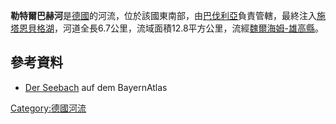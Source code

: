 {{Coord|50.01671|N|10.36966|E|display=title}}

'''勒特爾巴赫河'''是[[德國|德國]]的河流，位於該國東南部，由[[巴伐利亞|巴伐利亞]]負責管轄，最終注入[[施塔恩貝格湖|施塔恩貝格湖]]，河道全長6.7公里，流域面積12.8平方公里，流經[[魏爾海姆-雄高縣|魏爾海姆-雄高縣]]。

==參考資料==
* [http://geoportal.bayern.de/bayernatlas/?zoom=8&Y=4386533.75&X=5542212.11&lang=de&topic=ba&bgLayer=tk&catalogNodes=122 Der Seebach] auf dem BayernAtlas

{{Germany-geo-stub}}
[[Category:德國河流|Category:德國河流]]